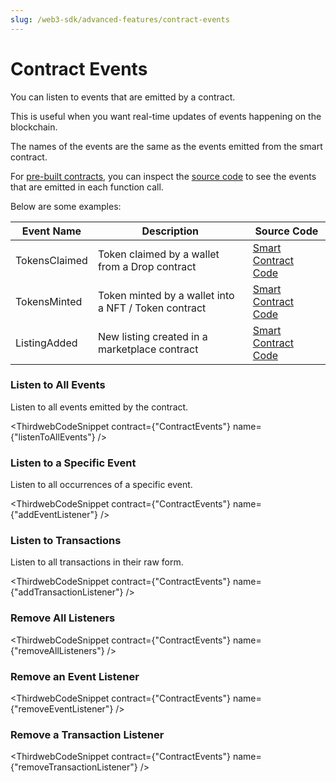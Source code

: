 ```yaml
---
slug: /web3-sdk/advanced-features/contract-events
---
```



# Contract Events

You can listen to events that are emitted by a contract.

This is useful when you want real-time updates of events happening on the blockchain.

The names of the events are the same as the events emitted from the smart contract.

For [pre-built contracts](/pre-built-contracts), you can inspect the [source code](https://github.com/thirdweb-dev/contracts/tree/main/contracts) to see the events that are emitted in each function call.

Below are some examples:

| Event Name    | Description                                          | Source Code                                                                                                                                               |
| ------------- | ---------------------------------------------------- | --------------------------------------------------------------------------------------------------------------------------------------------------------- |
| TokensClaimed | Token claimed by a wallet from a Drop contract       | [Smart Contract Code](https://github.com/thirdweb-dev/contracts/blob/079789c384307c2f9d09ee6ec61fa011a10a4028/contracts/drop/DropERC721.sol#L381)         |
| TokensMinted  | Token minted by a wallet into a NFT / Token contract | [Smart Contract Code](https://github.com/thirdweb-dev/contracts/blob/079789c384307c2f9d09ee6ec61fa011a10a4028/contracts/token/TokenERC20.sol#L244)        |
| ListingAdded  | New listing created in a marketplace contract        | [Smart Contract Code](https://github.com/thirdweb-dev/contracts/blob/feea9148b15b8bdb09cf8c91b212cef9b29e6d44/contracts/marketplace/Marketplace.sol#L265) |

### Listen to All Events

Listen to all events emitted by the contract.

<ThirdwebCodeSnippet contract={"ContractEvents"} name={"listenToAllEvents"} />

### Listen to a Specific Event

Listen to all occurrences of a specific event.

<ThirdwebCodeSnippet contract={"ContractEvents"} name={"addEventListener"} />

### Listen to Transactions

Listen to all transactions in their raw form.

<ThirdwebCodeSnippet
  contract={"ContractEvents"}
  name={"addTransactionListener"}
/>

### Remove All Listeners

<ThirdwebCodeSnippet contract={"ContractEvents"} name={"removeAllListeners"} />

### Remove an Event Listener

<ThirdwebCodeSnippet contract={"ContractEvents"} name={"removeEventListener"} />

### Remove a Transaction Listener

<ThirdwebCodeSnippet
  contract={"ContractEvents"}
  name={"removeTransactionListener"}
/>
